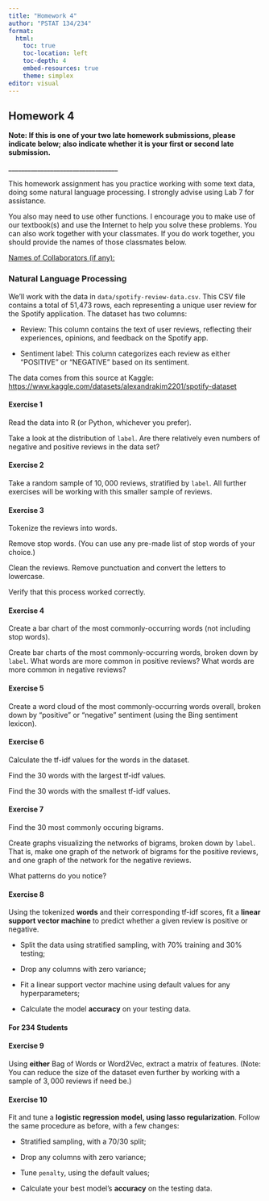```yaml
---
title: "Homework 4"
author: "PSTAT 134/234"
format:
  html:
    toc: true
    toc-location: left
    toc-depth: 4
    embed-resources: true
    theme: simplex
editor: visual
---
```


## Homework 4

**Note: If this is one of your two late homework submissions, please indicate below; also indicate whether it is your first or second late submission.**

\_\_\_\_\_\_\_\_\_\_\_\_\_\_\_\_\_\_\_\_\_\_\_\_\_\_\_\_\_\_\_\_\_\_

This homework assignment has you practice working with some text data, doing some natural language processing. I strongly advise using Lab 7 for assistance.

You also may need to use other functions. I encourage you to make use of our textbook(s) and use the Internet to help you solve these problems. You can also work together with your classmates. If you do work together, you should provide the names of those classmates below.

[Names of Collaborators (if any):]{.underline}

### Natural Language Processing

We'll work with the data in `data/spotify-review-data.csv`. This CSV file contains a total of 51,473 rows, each representing a unique user review for the Spotify application. The dataset has two columns:

-   Review: This column contains the text of user reviews, reflecting their experiences, opinions, and feedback on the Spotify app.

-   Sentiment label: This column categorizes each review as either "POSITIVE" or "NEGATIVE" based on its sentiment.

The data comes from this source at Kaggle: <https://www.kaggle.com/datasets/alexandrakim2201/spotify-dataset>

#### Exercise 1

Read the data into R (or Python, whichever you prefer).

Take a look at the distribution of `label`. Are there relatively even numbers of negative and positive reviews in the data set?

#### Exercise 2

Take a random sample of $10,000$ reviews, stratified by `label`. All further exercises will be working with this smaller sample of reviews.

#### Exercise 3

Tokenize the reviews into words.

Remove stop words. (You can use any pre-made list of stop words of your choice.)

Clean the reviews. Remove punctuation and convert the letters to lowercase.

Verify that this process worked correctly.

#### Exercise 4

Create a bar chart of the most commonly-occurring words (not including stop words).

Create bar charts of the most commonly-occurring words, broken down by `label`. What words are more common in positive reviews? What words are more common in negative reviews?

#### Exercise 5

Create a word cloud of the most commonly-occurring words overall, broken down by "positive" or "negative" sentiment (using the Bing sentiment lexicon).

#### Exercise 6

Calculate the tf-idf values for the words in the dataset.

Find the 30 words with the largest tf-idf values.

Find the 30 words with the smallest tf-idf values.

#### Exercise 7

Find the 30 most commonly occuring bigrams.

Create graphs visualizing the networks of bigrams, broken down by `label`. That is, make one graph of the network of bigrams for the positive reviews, and one graph of the network for the negative reviews.

What patterns do you notice?

#### Exercise 8

Using the tokenized **words** and their corresponding tf-idf scores, fit a **linear support vector machine** to predict whether a given review is positive or negative.

-   Split the data using stratified sampling, with 70% training and 30% testing;

-   Drop any columns with zero variance;

-   Fit a linear support vector machine using default values for any hyperparameters;

-   Calculate the model **accuracy** on your testing data.

#### For 234 Students

#### Exercise 9

Using **either** Bag of Words or Word2Vec, extract a matrix of features. (Note: You can reduce the size of the dataset even further by working with a sample of $3,000$ reviews if need be.)

#### Exercise 10

Fit and tune a **logistic regression model, using lasso regularization**. Follow the same procedure as before, with a few changes:

-   Stratified sampling, with a 70/30 split;

-   Drop any columns with zero variance;

-   Tune `penalty`, using the default values;

-   Calculate your best model's **accuracy** on the testing data.
